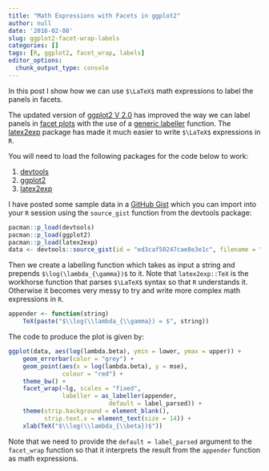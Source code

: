 ```yaml
---
title: "Math Expressions with Facets in ggplot2"
author: null
date: '2016-02-08'
slug: ggplot2-facet-wrap-labels
categories: []
tags: [R, ggplot2, facet_wrap, labels]
editor_options: 
  chunk_output_type: console
---
```


In this post I show how we can use `$\LaTeX$` math expressions to label the panels in facets. 

The updated version of [ggplot2 V 2.0](http://docs.ggplot2.org/dev/index.html) has improved the way we can label panels in [facet plots](http://docs.ggplot2.org/dev/facet_wrap.html) with the use of a [generic labeller](http://docs.ggplot2.org/dev/labeller.html) function. The [latex2exp](https://cran.r-project.org/web/packages/latex2exp/index.html) package has made it much easier to write `$\LaTeX$` expressions in `R`.

You will need to load the following packages for the code below to work:

1. [devtools](https://cran.r-project.org/web/packages/devtools/index.html)
2. [ggplot2](https://cran.r-project.org/web/packages/ggplot2/)
3. [latex2exp](https://cran.r-project.org/web/packages/latex2exp/index.html)


I have posted some sample data in a [GitHub Gist](https://gist.github.com/sahirbhatnagar/ed3caf50247cae8e3e1c) which you can import into your `R` session using the `source_gist` function from the devtools package:

```r
pacman::p_load(devtools)
pacman::p_load(ggplot2)
pacman::p_load(latex2exp)
data <- devtools::source_gist(id = "ed3caf50247cae8e3e1c", filename = "facet_data.R")$value
```


Then we create a labelling function which takes as input a string and prepends `$\log(\lambda_{\gamma})$` to it. Note that `latex2exp::TeX` is the workhorse function that parses `$\LaTeX$` syntax so that `R` understands it. Otherwise it becomes very messy to try and write more complex math expressions in `R`.


```r
appender <- function(string) 
    TeX(paste("$\\log(\\lambda_{\\gamma}) = $", string))  
```



The code to produce the plot is given by:


```r
ggplot(data, aes(log(lambda.beta), ymin = lower, ymax = upper)) + 
    geom_errorbar(color = "grey") + 
    geom_point(aes(x = log(lambda.beta), y = mse), 
               colour = "red") +
    theme_bw() + 
    facet_wrap(~lg, scales = "fixed", 
               labeller = as_labeller(appender, 
                            default = label_parsed)) + 
    theme(strip.background = element_blank(), 
          strip.text.x = element_text(size = 14)) + 
    xlab(TeX("$\\log(\\lambda_{\\beta})$"))
```


Note that we need to provide the `default = label_parsed` argument to the `facet_wrap` function so that it interprets the result from the `appender` function as math expressions.



